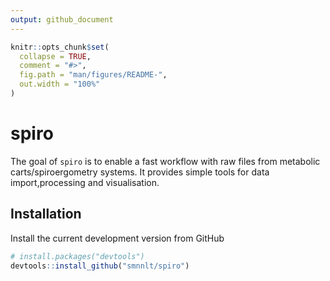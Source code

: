 ```yaml
---
output: github_document
---
```


<!-- README.md is generated from README.Rmd. Please edit that file -->

```r
knitr::opts_chunk$set(
  collapse = TRUE,
  comment = "#>",
  fig.path = "man/figures/README-",
  out.width = "100%"
)
```

# spiro

The goal of `spiro` is to enable a fast workflow with raw files from metabolic
carts/spiroergometry systems. It provides simple tools for data
import,processing and visualisation.

## Installation

Install the current development version from GitHub

``` r
# install.packages("devtools")
devtools::install_github("smnnlt/spiro")
```

